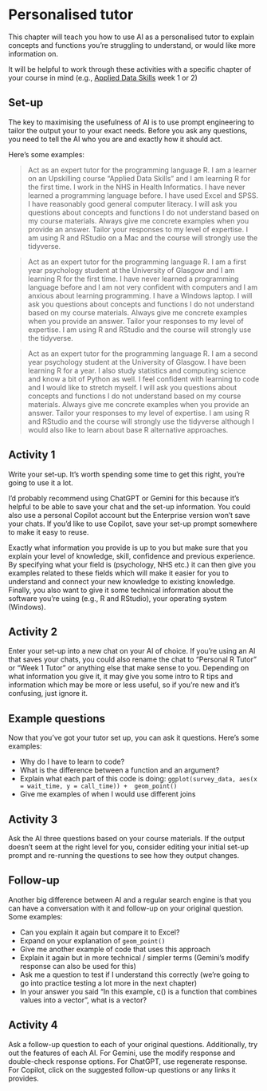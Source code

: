 
# Personalised tutor

This chapter will teach you how to use AI as a personalised tutor to explain concepts and functions you're struggling to understand, or would like more information on.

It will be helpful to work through these activities with a specific chapter of your course in mind (e.g., [Applied Data Skills](https://psyteachr.github.io/ads-v3/) week 1 or 2)

## Set-up

The key to maximising the usefulness of AI is to use prompt engineering to tailor the output your to your exact needs. Before you ask any questions, you need to tell the AI who you are and exactly how it should act.

Here's some examples:

> Act as an expert tutor for the programming language R. I am a learner on an Upskilling course "Applied Data Skills" and I am learning R for the first time. I work in the NHS in Health Informatics. I have never learned a programming language before. I have used Excel and SPSS. I have reasonably good general computer literacy. I will ask you questions about concepts and functions I do not understand based on my course materials. Always give me concrete examples when you provide an answer. Tailor your responses to my level of expertise. I am using R and RStudio on a Mac and the course will strongly use the tidyverse.

> Act as an expert tutor for the programming language R. I am a first year psychology student at the University of Glasgow and I am learning R for the first time. I have never learned a programming language before and I am not very confident with computers and I am anxious about learning programming. I have a Windows laptop. I will ask you questions about concepts and functions I do not understand based on my course materials. Always give me concrete examples when you provide an answer. Tailor your responses to my level of expertise. I am using R and RStudio and the course will strongly use the tidyverse.

> Act as an expert tutor for the programming language R. I am a second year psychology student at the University of Glasgow. I have been learning R for a year. I also study statistics and computing science and know a bit of Python as well. I feel confident with learning to code and I would like to stretch myself. I will ask you questions about concepts and functions I do not understand based on my course materials. Always give me concrete examples when you provide an answer. Tailor your responses to my level of expertise. I am using R and RStudio and the course will strongly use the tidyverse although I would also like to learn about base R alternative approaches.

## Activity 1 {#sec-setup}

Write your set-up. It's worth spending some time to get this right, you're going to use it a lot.

I'd probably recommend using ChatGPT or Gemini for this because it's helpful to be able to save your chat and the set-up information. You could also use a personal Copilot account but the Enterprise version won't save your chats. If you'd like to use Copilot, save your set-up prompt somewhere to make it easy to reuse.

Exactly what information you provide is up to you but make sure that you explain your level of knowledge, skill, confidence and previous experience. By specifying what your field is (psychology, NHS etc.) it can then give you examples related to these fields which will make it easier for you to understand and connect your new knowledge to existing knowledge. Finally, you also want to give it some technical information about the software you're using (e.g., R and RStudio), your operating system (Windows).

## Activity 2

Enter your set-up into a new chat on your AI of choice. If you're using an AI that saves your chats, you could also rename the chat to "Personal R Tutor" or "Week 1 Tutor" or anything else that make sense to you. Depending on what information you give it, it may give you some intro to R tips and information which may be more or less useful, so if you're new and it's confusing, just ignore it.

## Example questions

Now that you've got your tutor set up, you can ask it questions. Here's some examples:

* Why do I have to learn to code?
* What is the difference between a function and an argument?
* Explain what each part of this code is doing: `ggplot(survey_data, aes(x = wait_time, y = call_time)) +  geom_point()`
* Give me examples of when I would use different joins

## Activity 3

Ask the AI three questions based on your course materials. If the output doesn't seem at the right level for you, consider editing your initial set-up prompt and re-running the questions to see how they output changes.


## Follow-up

Another big difference between AI and a regular search engine is that you can have a conversation with it and follow-up on your original question. Some examples:

* Can you explain it again but compare it to Excel?
* Expand on your explanation of `geom_point()`
* Give me another example of code that uses this approach
* Explain it again but in more technical / simpler terms (Gemini's modify response can also be used for this)
* Ask me a question to test if I understand this correctly (we're going to go into practice testing a lot more in the next chapter)
* In your answer you said "In this example, c() is a function that combines values into a vector", what is a vector?

## Activity 4

Ask a follow-up question to each of your original questions. Additionally, try out the features of each AI. For Gemini, use the modify response and double-check response options. For ChatGPT, use regenerate response. For Copilot, click on the suggested follow-up questions or any links it provides.




